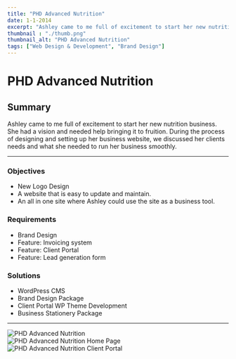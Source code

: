 ```yaml
---
title: "PHD Advanced Nutrition"
date: 1-1-2014
excerpt: "Ashley came to me full of excitement to start her new nutrition business. She had a vision and needed help bringing it to fruition."
thumbnail : "./thumb.png"
thumbnail_alt: "PHD Advanced Nutrition"
tags: ["Web Design & Development", "Brand Design"]
---
```



# PHD Advanced Nutrition

## Summary
Ashley came to me full of excitement to start her new nutrition business. She had a vision and needed help bringing it to fruition. During the process of designing and setting up her business website, we discussed her clients needs and what she needed to run her business smoothly.

***

### Objectives

* New Logo Design
* A website that is easy to update and maintain.
* An all in one site where Ashley could use the site as a business tool.

### Requirements

* Brand Design
* Feature: Invoicing system
* Feature: Client Portal
* Feature: Lead generation form

### Solutions

* WordPress CMS
* Brand Design Package
* Client Portal WP Theme Development
* Business Stationery Package


 ***

<section className={portfolioStyles.gallery}>
 <div className={portfolioStyles.galleryItem}>
    <img src={phd1Image} alt="PHD Advanced Nutrition"/>
  </div>

 <div className={portfolioStyles.galleryItem}>
    <img src={phd2Image} alt="PHD Advanced Nutrition Home Page"/>
  </div>
</section> 


<section className={portfolioStyles.gallery}>
   <div className={portfolioStyles.galleryItem}>
    <img src={phd3Image} alt="PHD Advanced Nutrition Client Portal"/>
  </div>
</section>

